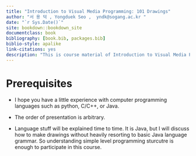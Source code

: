 ```yaml
--- 
title: "Introduction to Visual Media Programming: 101 Drawings"
author: "서 용 덕 , Yongduek Seo ,  yndk@sogang.ac.kr "
date: "`r Sys.Date()`"
site: bookdown::bookdown_site
documentclass: book
bibliography: [book.bib, packages.bib]
biblio-style: apalike
link-citations: yes
description: "This is course material of Introduction to Visual Media Programming. Processing3 is used for programming environment. A drawing library such as Openframeworks could have been used, but the concept is always the same."
---
```


# Prerequisites

- I hope you have a little experience with computer programming languages such as python, C/C++, or Java.

- The order of presentation is arbitrary.

- Language stuff will be explained time to time. It is Java, but I will discuss how to make drawings without heavily resorting to basic Java language grammar. So understanding simple level programming sturcutre is enough to participate in this course.